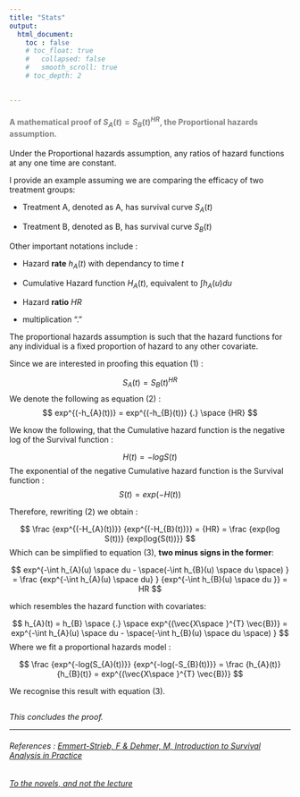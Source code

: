 ```yaml
---
title: "Stats"
output:
  html_document:
    toc : false
    # toc_float: true
    #   collapsed: false
    #   smooth_scroll: true
    # toc_depth: 2

    
---
```

#### <span style = "color: grey;">A mathematical proof of $S_{A}(t) = S_{B}(t)^{HR}$, the Proportional hazards assumption.</span> 

Under the Proportional hazards assumption, any ratios of hazard functions at any one time are constant.

I provide an example assuming we are comparing the efficacy of two treatment groups:

 + Treatment A, denoted as A, has survival curve $S_{A}(t)$

 + Treatment B, denoted as B, has survival curve $S_{B}(t)$
 
Other important notations include :

 + Hazard **rate** $h_{A}(t)$ with dependancy to time $t$
 
 + Cumulative Hazard function $H_{A}(t)$, equivalent to $\int h_{A}(u) du$ 
 
 + Hazard **ratio** $HR$
 
 + multiplication "${.}$"

The proportional hazards assumption is such that the hazard functions for any individual is a fixed proportion of hazard to any other covariate. 

Since we are interested in proofing this equation (1) :

$$
S_{A}(t) = S_{B}(t)^{HR}
$$
We denote the following as equation (2) :
$$
exp^{(-h_{A}(t))} = exp^{(-h_{B}(t))} {.} \space {HR} 
$$

We know the following, that the Cumulative hazard function is the negative log of the Survival function : 

$$
H(t) = -logS(t)
$$
The exponential of the negative Cumulative hazard function is the Survival function :
$$
S(t) = exp(-H(t))
$$

Therefore, rewriting  (2) we obtain : 

$$
\frac {exp^{(-H_{A}(t))}}  {exp^{(-H_{B}(t))}} = {HR}  = \frac {exp(log S(t))} {exp(log{S(t))}}
$$
Which can be simplified to equation (3), **two minus signs in the former**: 

$$ exp^{-\int h_{A}(u) \space du - \space(-\int h_{B}(u) \space du \space) }  = \frac {exp^{-\int h_{A}(u) \space du} } {exp^{-\int h_{B}(u) \space du  }} = HR $$

which resembles the hazard function with covariates:

$$
h_{A}(t)
 = h_{B} \space {.} \space exp^{(\vec{X\space }^{T} \vec{B})} = exp^{-\int h_{A}(u) \space du - \space(-\int h_{B}(u) \space du \space) }
$$
Where we fit a proportional hazards model :

$$
\frac {exp^{-log(S_{A}(t))}}  {exp^{-log(-S_{B}(t))}} = \frac {h_{A}(t)} {h_{B}(t)} = exp^{(\vec{X\space }^{T} \vec{B})}
$$

We recognise this result with equation (3).
  

##
*This concludes the proof.*

***


###### *References : [Emmert-Strieb, F & Dehmer, M, Introduction to Survival Analysis in Practice](https://www.mdpi.com/530746)*
###### [*To the novels, and not the lecture*](https://audreyyeoch.github.io/Poems.html)


